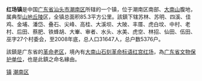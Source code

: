 {{coord|23|07|N|116|19|E|display=title}}
'''红场镇'''是中国[[广东省|广东省]][[汕头市|汕头市]][[潮南区|潮南区]]所辖的一个镇，位于潮南区南部、[[大南山_(粤东山脉)|大南山]]腹地，属典型[[山地|山地]][[丘陵|丘陵]]区，全镇总面积85.3平方公里。該鎮下辖苏林、苏明、四溪、佳鸡、金埔、潘岱、叠石、尖峰、高桂、大溪坝、大陂、丰厝、虎白坟、中村、老村、后田、蔡肥、铁蜂胡、大輋、审者、水头、水美、虎空、林招、仙田、伍田、巫字27个村委会，至2008年底，总人口31647人，总户数5376户。

該鎮是广东省的[[革命老区|革命老区]]，境內有[[大南山石刻革命标语红宫红场|大南山石刻革命标语红宫红场]]，為[[广东省文物保护单位|广东省文物保护单位]]，也是此鎮之命名緣由。

{{GD-stub}}
{{汕头市潮南区行政区划}}
[[category:潮南区行政区划|镇]]
[[category:汕头建制镇|潮南区]]